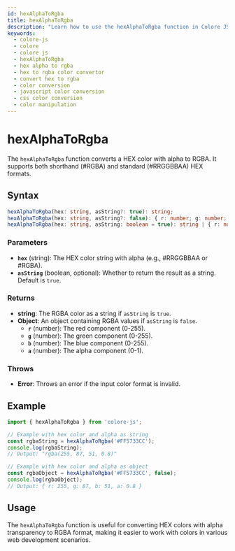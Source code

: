 ```yaml
---
id: hexAlphaToRgba
title: hexAlphaToRgba
description: "Learn how to use the hexAlphaToRgba function in Colore JS to convert HEX Alpha color values to RGBA. This guide covers the syntax, parameters, examples, and practical applications for color conversion in your projects."
keywords:
  - colore-js
  - colore
  - colore js
  - hexAlphaToRgba
  - hex alpha to rgba
  - hex to rgba color convertor
  - convert hex to rgba
  - color conversion
  - javascript color conversion
  - css color conversion
  - color manipulation
---
```



<StructuredData />

# hexAlphaToRgba

The `hexAlphaToRgba` function converts a HEX color with alpha to RGBA. It supports both shorthand (#RGBA) and standard (#RRGGBBAA) HEX formats.

## Syntax

```typescript
hexAlphaToRgba(hex: string, asString?: true): string;
hexAlphaToRgba(hex: string, asString?: false): { r: number; g: number; b: number; a: number; };
hexAlphaToRgba(hex: string, asString: boolean = true): string | { r: number; g: number; b: number; a: number };
```

### Parameters

- **`hex`** (string): The HEX color string with alpha (e.g., #RRGGBBAA or #RGBA).
- **`asString`** (boolean, optional): Whether to return the result as a string. Default is `true`.

### Returns

- **string**: The RGBA color as a string if `asString` is `true`.
- **Object**: An object containing RGBA values if `asString` is `false`.
  - **`r`** (number): The red component (0-255).
  - **`g`** (number): The green component (0-255).
  - **`b`** (number): The blue component (0-255).
  - **`a`** (number): The alpha component (0-1).

### Throws

- **Error**: Throws an error if the input color format is invalid.

## Example

```typescript
import { hexAlphaToRgba } from 'colore-js';

// Example with hex color and alpha as string
const rgbaString = hexAlphaToRgba('#FF5733CC');
console.log(rgbaString);
// Output: "rgba(255, 87, 51, 0.8)"

// Example with hex color and alpha as object
const rgbaObject = hexAlphaToRgba('#FF5733CC', false);
console.log(rgbaObject);
// Output: { r: 255, g: 87, b: 51, a: 0.8 }
```

## Usage

The `hexAlphaToRgba` function is useful for converting HEX colors with alpha transparency to RGBA format, making it easier to work with colors in various web development scenarios.
